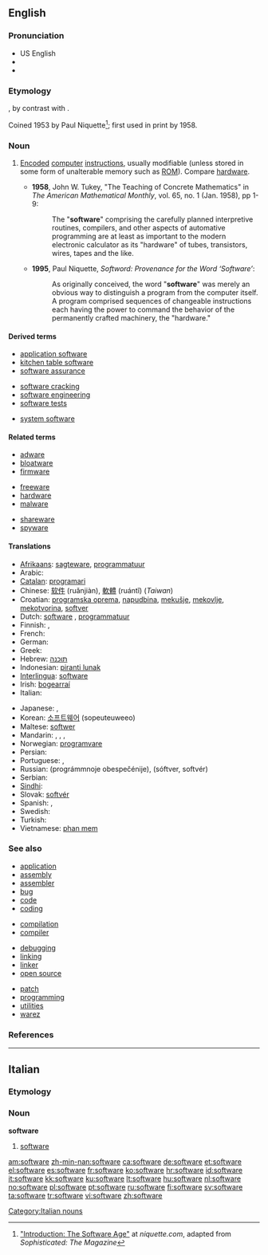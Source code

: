 {{also|Software}}
==English==
{{wikipedia|dab=software (disambiguation)|software}}

===Pronunciation===
* US English {{SAMPA|/sAftwEr\`/}}
* {{IPA|[ˈsɔft.wɛɻ]}}
* {{audio|en-us-software.ogg|Audio (US)}}

===Etymology===
{{suffix|soft|ware}}, by contrast with {{term|hardware||the computer itself}}.

Coined 1953 by Paul Niquette<ref>[http://niquette.com/books/softword/part0.htm "Introduction: The Software Age"] at ''niquette.com'', adapted from ''Sophisticated: The Magazine''</ref>; first used in print by {{w|John Tukey}} 1958.

===Noun===
{{wikipedia}}
{{en-noun|-}}

# {{computing}} [[encode|Encoded]] [[computer]] [[instructions]], usually modifiable (unless stored in some form of unalterable memory such as [[ROM]]).  Compare [[hardware]].
#* '''1958''', John W. Tukey, "The Teaching of Concrete Mathematics" in ''The American Mathematical Monthly'', vol. 65, no. 1 (Jan. 1958), pp 1-9: 
#*: The "'''software'''" comprising the carefully planned interpretive routines, compilers, and other aspects of automative programming are at least as important to the modern electronic calculator as its "hardware" of tubes, transistors, wires, tapes and the like.
#* '''1995''', Paul Niquette, ''Softword: Provenance for the Word ‘Software’'':
#*: As originally conceived, the word "'''software'''" was merely an obvious way to distinguish a program from the computer itself. A program comprised sequences of changeable instructions each having the power to command the behavior of the permanently crafted machinery, the "hardware." 

====Derived terms====
{{rel-top3|Terms derived from "software"}}
* [[application software]]
* [[kitchen table software]]
* [[software assurance]]
{{rel-mid3}}
* [[software cracking]]
* [[software engineering]]
* [[software tests]]
{{rel-mid3}}
* [[system software]]
{{rel-bottom}}

====Related terms====
{{rel-top3|Terms etymologically related to "software"}}
* [[adware]]
* [[bloatware]]
* [[firmware]]
{{rel-mid3}}
* [[freeware]]
* [[hardware]]
* [[malware]]
{{rel-mid3}}
* [[shareware]]
* [[spyware]]
{{rel-bottom}}

====Translations====
{{trans-top|encoded computer instructions}}
* [[Afrikaans]]: [[sagteware]], [[programmatuur]]
* Arabic: {{Arab|[[برمجيات]]}}
* [[Catalan]]: [[programari]] {{m}}
* Chinese: [[软件]] (ruǎnjiàn), [[軟體]] (ruántǐ) (''Taiwan'')
* Croatian: [[programska oprema]], [[napudbina]], [[mekušje]], [[mekovlje]], [[mekotvorina]], [[softver]]
* Dutch: [[software]] {{m}}, [[programmatuur]] {{m}}
* Finnish: {{t-|fi|ohjelmisto}}, {{t+|fi|ohjelma}}
* French: {{t+|fr|logiciel|m}}
* German: {{t+|de|Software|f}}
* Greek: {{t+|el|λογισμικό|n|sc=Grek}}
* Hebrew: [[תוכנה]] {{f}}
* Indonesian: [[piranti lunak]]
* [[Interlingua]]: [[software]]
* Irish: [[bogearraí]] {{m|p}}
* Italian: {{t+|it|software|m}}
{{trans-mid}}
* Japanese: {{t-|ja|ソフトウェア|tr=sofutowea|sc=Jpan}}, {{t-|ja|ソフト|tr=sofuto|sc=Jpan}}
* Korean: [[소프트웨어]] (sopeuteuweeo)
* Maltese: [[softwer]] {{m}}
* Mandarin: {{t|zh|軟件|sc=Hani}},  {{t|zh|软件|tr=ruǎnjiàn|sc=Hani}},  {{qualifier|Taiwan}} {{t|zh|軟體|sc=Hani}},  {{t|zh|软体|tr=ruǎntǐ|sc=Hani}}
* Norwegian: [[programvare]] {{m}}
* Persian: {{t-|fa|نرم‌افزار|tr=narmafzar|sc=fa-Arab|xs=Persian}}
* Portuguese: {{t+|pt|software|m}}, {{t+|pt|programa|m}}
* Russian: {{t|ru|программное обеспечение|n|sc=Cyrl}} (prográmmnoje obespečénije), {{t|ru|софтвер|n|m|sc=Cyrl}} (sóftver, softvér)
* Serbian: {{t-|sr|softver}}
* [[Sindhi]]: {{sd-Arab|[[منطقگري]]}} {{f}}
* Slovak: [[softvér]]
* Spanish: {{t+|es|software|m}}, {{t-|es|programa|m}}
* Swedish: {{t+|sv|mjukvara}}
* Turkish: {{t+|tr|yazılım}}
* Vietnamese: [[phan mem]]
{{trans-bottom}}

===See also===
{{top3}}
* [[application]]
* [[assembly]]
* [[assembler]]
* [[bug]]
* [[code]]
* [[coding]]
{{mid3}}
* [[compilation]]
* [[compiler]]

* [[debugging]]
* [[linking]]
* [[linker]]
* [[open source]]
{{mid3}}
* [[patch]]
* [[programming]]
* [[utilities]]
* [[warez]]
{{bottom}}

===References===
<references/>

----

==Italian==

===Etymology===
{{etyl|en|it}}

===Noun===
'''software''' {{m|inv}}

# {{computing|lang=it}} [[#English|software]]

[[Category:Italian nouns]]

[[am:software]]
[[zh-min-nan:software]]
[[ca:software]]
[[de:software]]
[[et:software]]
[[el:software]]
[[es:software]]
[[fr:software]]
[[ko:software]]
[[hr:software]]
[[id:software]]
[[it:software]]
[[kk:software]]
[[ku:software]]
[[lt:software]]
[[hu:software]]
[[nl:software]]
[[no:software]]
[[pl:software]]
[[pt:software]]
[[ru:software]]
[[fi:software]]
[[sv:software]]
[[ta:software]]
[[tr:software]]
[[vi:software]]
[[zh:software]]
